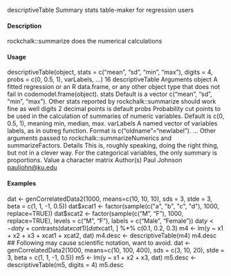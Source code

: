 descriptiveTable Summary stats table-maker for regression users

#### Description

rockchalk::summarize does the numerical calculations

#### Usage

descriptiveTable(object, stats = c("mean", "sd", "min", "max"), digits = 4,
probs = c(0, 0.5, 1), varLabels, ...)
16 descriptiveTable
Arguments
object A fitted regression or an R data.frame, or any other object type that does not fail
in codemodel.frame(object).
stats Default is a vector c("mean", "sd", "min", "max"). Other stats reported by
rockchalk::summarize should work fine as well
digits 2 decimal points is default
probs Probability cut points to be used in the calculation of summaries of numeric
variables. Default is c(0, 0.5, 1), meaning min, median, max.
varLabels A named vector of variables labels, as in outreg function. Format is c("oldname"="newlabel").
... Other arguments passed to rockchalk::summarizeNumerics and summarizeFactors.
Details
This is, roughly speaking, doing the right thing, but not in a clever way. For the categorical variables,
the only summary is proportions.
Value
a character matrix
Author(s)
Paul Johnson <pauljohn@ku.edu>

#### Examples

dat <- genCorrelatedData2(1000, means=c(10, 10, 10), sds = 3,
stde = 3, beta = c(1, 1, -1, 0.5))
dat$xcat1 <- factor(sample(c("a", "b", "c", "d"), 1000, replace=TRUE))
dat$xcat2 <- factor(sample(c("M", "F"), 1000, replace=TRUE), levels = c("M", "F"),
labels = c("Male", "Female"))
dat$y <- dat$y + contrasts(dat$xcat1)[dat$xcat1, ] %*% c(0.1, 0.2, 0.3)
m4 <- lm(y ~ x1 + x2 + x3 + xcat1 + xcat2, dat)
m4.desc <- descriptiveTable(m4)
m4.desc
## Following may cause scientific notation, want to avoid.
dat <- genCorrelatedData2(1000, means=c(10, 100, 400),
sds = c(3, 10, 20), stde = 3, beta = c(1, 1, -1, 0.5))
m5 <- lm(y ~ x1 + x2 + x3, dat)
m5.desc <- descriptiveTable(m5, digits = 4)
m5.desc
